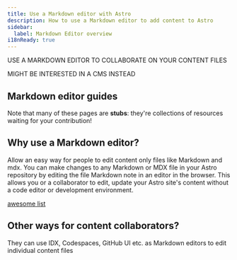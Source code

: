 ```yaml
---
title: Use a Markdown editor with Astro
description: How to use a Markdown editor to add content to Astro
sidebar:
  label: Markdown Editor overview
i18nReady: true
---
```



USE A MARKDOWN EDITOR TO COLLABORATE ON YOUR CONTENT FILES

MIGHT BE INTERESTED IN A CMS INSTEAD

## Markdown editor guides

Note that many of these pages are **stubs**: they're collections of resources waiting for your contribution!

<MarkdownGuidesNav />

## Why use a Markdown editor?

Allow an easy way for people to edit content only files like Markdown and mdx. You can make changes to any Markdown or MDX file in your Astro repository by editing the file Markdown note in an editor in the browser. This allows you or a collaborator to edit, update your Astro site's content without a code editor or development environment.


[awesome list](https://github.com/mundimark/awesome-markdown-editors)

## Other ways for content collaborators?

They can use IDX, Codespaces, GitHub UI etc. as Markdown editors to edit individual content files